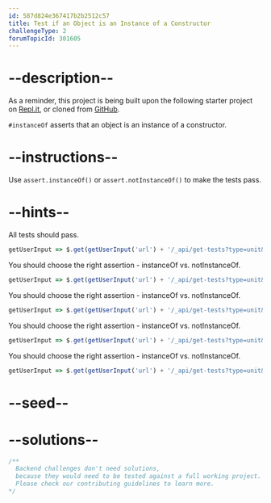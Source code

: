 ```yaml
---
id: 587d824e367417b2b2512c57
title: Test if an Object is an Instance of a Constructor
challengeType: 2
forumTopicId: 301605
---
```


# --description--

As a reminder, this project is being built upon the following starter project on [Repl.it](https://repl.it/github/freeCodeCamp/boilerplate-mochachai), or cloned from [GitHub](https://github.com/freeCodeCamp/boilerplate-mochachai/).

`#instanceOf` asserts that an object is an instance of a constructor.

# --instructions--

Use `assert.instanceOf()` or `assert.notInstanceOf()` to make the tests pass.

# --hints--

All tests should pass.

```js
getUserInput => $.get(getUserInput('url') + '/_api/get-tests?type=unit&n=17').then(data => { assert.equal(data.state,'passed'); }, xhr => { throw new Error(xhr.responseText); })
```

You should choose the right assertion - instanceOf vs. notInstanceOf.

```js
getUserInput => $.get(getUserInput('url') + '/_api/get-tests?type=unit&n=17').then(data => { assert.equal(data.assertions[0].method, 'notInstanceOf', 'myCar is not an instance of Plane'); }, xhr => { throw new Error(xhr.responseText); })
```

You should choose the right assertion - instanceOf vs. notInstanceOf.

```js
getUserInput => $.get(getUserInput('url') + '/_api/get-tests?type=unit&n=17').then(data => { assert.equal(data.assertions[1].method, 'instanceOf', 'airlinePlane is an instance of Plane'); }, xhr => { throw new Error(xhr.responseText); })
```

You should choose the right assertion - instanceOf vs. notInstanceOf.

```js
getUserInput => $.get(getUserInput('url') + '/_api/get-tests?type=unit&n=17').then(data => { assert.equal(data.assertions[2].method, 'instanceOf', 'everything is an Object in JavaScript...'); }, xhr => { throw new Error(xhr.responseText); })
```

You should choose the right assertion - instanceOf vs. notInstanceOf.

```js
getUserInput => $.get(getUserInput('url') + '/_api/get-tests?type=unit&n=17').then(data => { assert.equal(data.assertions[3].method, 'notInstanceOf', 'myCar.wheels is not an instance of String'); }, xhr => { throw new Error(xhr.responseText); })
```

# --seed--

# --solutions--

```js
/**
  Backend challenges don't need solutions, 
  because they would need to be tested against a full working project. 
  Please check our contributing guidelines to learn more.
*/
```
